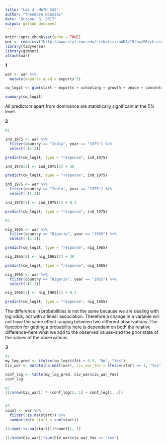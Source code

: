 ```yaml
---
title: "Lab 4--MATH 243"
author: "Theodore Dounias"
date: "October 3, 2017"
output: github_document
---
```


```r
knitr::opts_chunk$set(echo = TRUE)
war <- read.csv("http://www.stat.cmu.edu/~cshalizi/uADA/15/hw/06/ch.csv", row.names = 1)
library(tidyverse)
library(glmnet)
attach(war)
```

**1**
     
```r
war <- war %>%
  mutate(exports_quad = exports^2)

cw_logit <- glm(start ~ exports + schooling + growth + peace + concentration + lnpop + fractionalization + dominance + exports_quad, family = binomial, data = war)

summary(cw_logit)
```
    
All predictors apart from dominance are statistically significant at the 5% level.
   
**2**
   
```r
#1

ind_1975 <- war %>%
  filter(country == "India", year == "1975") %>%
  select(-(1:3))

predict(cw_logit, type = "response", ind_1975)

ind_1975[2] <- ind_1975[2] + 30

predict(cw_logit, type = "response", ind_1975)

ind_1975 <- war %>%
  filter(country == "India", year == "1975") %>%
  select(-(1:3))

ind_1975[1] <- ind_1975[1] + 0.1

predict(cw_logit, type = "response", ind_1975)

#2

nig_1965 <- war %>%
  filter(country == "Nigeria", year == "1965") %>%
  select(-(1:3))

predict(cw_logit, type = "response", nig_1965)

nig_1965[2] <- nig_1965[2] + 30

predict(cw_logit, type = "response", nig_1965)

nig_1965 <- war %>%
  filter(country == "Nigeria", year == "1965") %>%
  select(-(1:3))

nig_1965[1] <- nig_1965[1] + 0.1

predict(cw_logit, type = "response", nig_1965)
```
    
The difference in probabilities is not the same because we are dealing with log odds, not with a linear association. Therefore a change in a variable will not have the same effect ranging between two different observations. The function for getting a probability here is dependant on both the relative difference--here what we add to the observed values--and the prior state of the values of the observations.
    
**3**
    
```r
#1
my_log_pred <- ifelse(cw_logit$fit < 0.5, "No", "Yes")
Civ_war <- mutate(na.omit(war), civ_war_Yes = ifelse(start == 1, "Yes", "No"))

conf_log <- table(my_log_pred, Civ_war$civ_war_Yes)
conf_log

#2
(1/nrow(Civ_war)) * (conf_log[2, 1] + conf_log[1, 2])


#3
count <- war %>%
  filter(!is.na(start)) %>%
  summarize(n_start = sum(start))

(1/sum(!is.na(start)))*count[1, 1]

(1/nrow(Civ_war))*sum(Civ_war$civ_war_Yes == "Yes")
```

```r

```


    
```r

```


